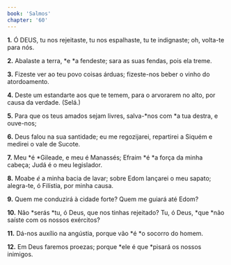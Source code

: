 ```yaml
---
book: 'Salmos'
chapter: '60'
---
```


**1.** Ó DEUS, tu nos rejeitaste, tu nos espalhaste, tu te indignaste; oh, volta-te para nós.

**2.** Abalaste a terra, *e *a fendeste; sara as suas fendas, pois ela treme.

**3.** Fizeste ver ao teu povo coisas árduas; fizeste-nos beber o vinho do atordoamento.

**4.** Deste um estandarte aos que te temem, para o arvorarem no alto, por causa da verdade. (Selá.)

**5.** Para que os teus amados sejam livres, salva-*nos com *a tua destra, e ouve-nos;

**6.** Deus falou na sua santidade; eu me regozijarei, repartirei a Siquém e medirei o vale de Sucote.

**7.** Meu *é *Gileade, e meu é Manassés; Efraim *é *a força da minha cabeça; Judá é o meu legislador.

**8.** Moabe *é* a minha bacia de lavar; sobre Edom lançarei o meu sapato; alegra-te, ó Filístia, por minha causa.

**9.** Quem me conduzirá à cidade forte? Quem me guiará até Edom?

**10.** Não *serás *tu, ó Deus, que nos tinhas rejeitado? Tu, ó Deus, *que *não saíste com os nossos exércitos?

**11.** Dá-nos auxílio na angústia, porque vão *é *o socorro do homem.

**12.** Em Deus faremos proezas; porque *ele é que *pisará os nossos inimigos.